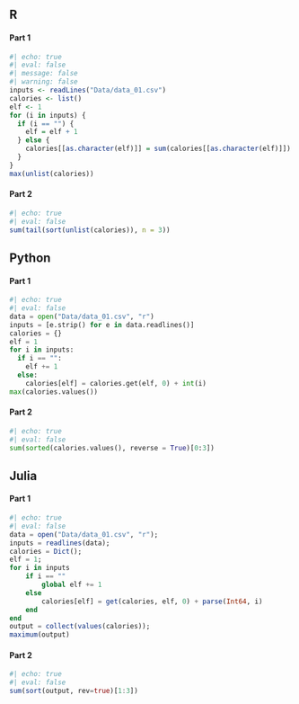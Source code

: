 ## R

#### Part 1
```r
#| echo: true
#| eval: false
#| message: false
#| warning: false
inputs <- readLines("Data/data_01.csv")
calories <- list()
elf <- 1
for (i in inputs) {
  if (i == "") {
    elf = elf + 1
  } else {
    calories[[as.character(elf)]] = sum(calories[[as.character(elf)]]) + as.numeric(i)
  }
}
max(unlist(calories))
```

#### Part 2
```r
#| echo: true
#| eval: false
sum(tail(sort(unlist(calories)), n = 3))
```

## Python

#### Part 1
```python
#| echo: true
#| eval: false
data = open("Data/data_01.csv", "r")
inputs = [e.strip() for e in data.readlines()]
calories = {}
elf = 1
for i in inputs:
  if i == "":
    elf += 1
  else:
    calories[elf] = calories.get(elf, 0) + int(i)
max(calories.values())
```

#### Part 2
```python
#| echo: true
#| eval: false
sum(sorted(calories.values(), reverse = True)[0:3])
```

## Julia

#### Part 1
```julia
#| echo: true
#| eval: false
data = open("Data/data_01.csv", "r");
inputs = readlines(data);
calories = Dict();
elf = 1;
for i in inputs
    if i == ""
        global elf += 1
    else
        calories[elf] = get(calories, elf, 0) + parse(Int64, i)
    end 
end
output = collect(values(calories));
maximum(output)
```

#### Part 2
```julia
#| echo: true
#| eval: false
sum(sort(output, rev=true)[1:3])
```
